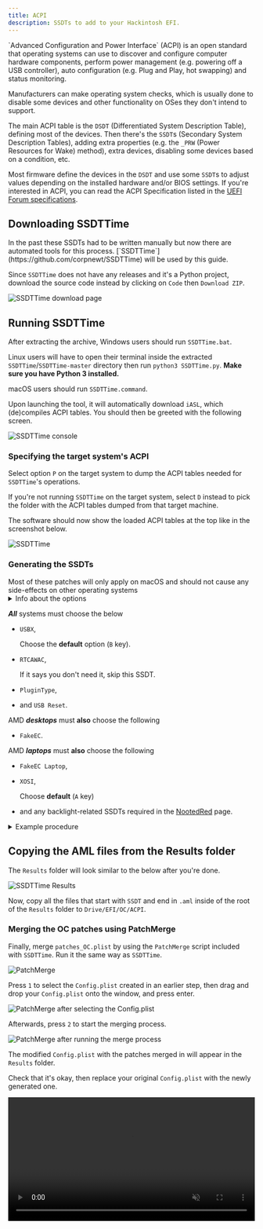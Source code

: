 ```yaml
---
title: ACPI
description: SSDTs to add to your Hackintosh EFI.
---
```



<Aside type="tip">
`Advanced Configuration and Power Interface` (ACPI) is an open standard that operating systems can use to discover and configure computer hardware components, perform power management (e.g. powering off a USB controller), auto configuration (e.g. Plug and Play, hot swapping) and status monitoring.

Manufacturers can make operating system checks, which is usually done to disable some devices and other functionality on OSes they don't intend to support.

The main ACPI table is the `DSDT` (Differentiated System Description Table), defining most of the devices. Then there's the `SSDT`s (Secondary System Description Tables), adding extra properties (e.g. the `_PRW` (Power Resources for Wake) method), extra devices, disabling some devices based on a condition, etc.

Most firmware define the devices in the `DSDT` and use some `SSDT`s to adjust values depending on the installed hardware and/or BIOS settings. If you're interested in ACPI, you can read the ACPI Specification listed in the [UEFI Forum specifications](https://uefi.org/specifications).

</Aside>

## Downloading SSDTTime

<Aside type="note" title="Did you know?">
In the past these SSDTs had to be written manually but now there are automated tools for this process. [`SSDTTime`](https://github.com/corpnewt/SSDTTime) will be used by this guide.
</Aside>

Since `SSDTTime` does not have any releases and it's a Python project, download the source code instead by clicking on `Code` then `Download ZIP`.

![SSDTTime download page](~/assets/SSDTTimeDownload.png)

## Running SSDTTime

After extracting the archive, Windows users should run `SSDTTime.bat`.

Linux users will have to open their terminal inside the extracted `SSDTTime`/`SSDTTime-master` directory then run `python3 SSDTTime.py`. **Make sure you have Python 3 installed.**

macOS users should run `SSDTTime.command`.

Upon launching the tool, it will automatically download `iASL`, which (de)compiles ACPI tables. You should then be greeted with the following screen.

![SSDTTime console](~/assets/SSDTTimeConsole.png)

### Specifying the target system's ACPI

Select option `P` on the target system to dump the ACPI tables needed for `SSDTTime`'s operations.

If you're not running `SSDTTime` on the target system, select `D` instead to pick the folder with the ACPI tables dumped from that target machine.

The software should now show the loaded ACPI tables at the top like in the screenshot below.

![SSDTTime](~/assets/SSDTTimeConsole_ACPILoaded.png)

### Generating the SSDTs

<Aside type="note">
Most of these patches will only apply on macOS and should not cause any side-effects on other operating systems
</Aside>

<details>
<summary>Info about the options</summary>

At the time of writing, there are 12 options available

- `FixHPET`

  Fixes `IRQ` (Interrupt Request) conflicts in the ACPI tables. These conflicts can cause some hardware like sound to not work properly.

  <Aside type="danger">
  Do not use this option on AMD, as it may cause more harm than good (trackpad not working, etc).
  </Aside>

- `FakeEC`

  Creates a fake Embedded Controller device for macOS to work properly **and** disables the original EC.

- `FakeEC Laptop`

  Creates a fake Embedded Controller device for macOS to work properly, but **does not** disable the original EC, because laptops need it for battery status, FN keys, etc.

- `USBX`

  Creates an USBX device which contains USB power properties necessary for proper functionality. This also requires a valid EC device.

- `PluginType`

  Sets the `plugin-type` property to `1` on the first CPU core, enabling `X86PlatformPlugin`, which allows for CPU and GPU power management (support varies).
  It also redefines the processors with `Processor` objects instead of `Device` objects if required, since macOS doesn't support the newer standard.

- `PMC`

  Defines the `PMCR` device on systems that don't have it to allow native `NVRAM` support.

- `RTCAWAC`

  Disables the new `AWAC` (Alarm Wake ACPI Clock) and enables the `RTC` (Real-Time Clock) instead.

- `USB Reset`

  Disables the `RHUB` devices in ACPI for all USB controllers to allow macOS to enumerate USB ports properly on borked ACPI systems.

- `PCI Bridge`

  Defines the PCI bridges for a device path specified as some devices might not have their PCI bridges defined which will make OpenCore unable to inject properties using the `DeviceProperties` key in the configuration.

- `PNLF`

  Creates a fake `PNLF` device with an user-selectable `_UID` (basically the profile it uses) to allow for native brightness control on laptops.

  <Aside type="danger">
  At a first glance it may appear as if it supports AMD laptops, but it is not the same as the one in the [NootedRed](/en/applehax/nootedred) page.
  Use the one in the aforementioned page instead.
  </Aside>

- `XOSI`

  Spoofs the operating system to Windows, allowing any peripherals locked behind non-macOS to be active on macOS.

- `Fix DMAR`

  Removes Reserved Memory Regions from the `DMAR` table. It is required to get some devices like Intel I225-based ethernet controllers on Intel systems.

  <Aside type="danger">
  If you are already using macOS 12.2.1 and below and an Intel I225-based ethernet controller, you will need to remove `e1000=0` or `dk.e1000=0` from your boot args after doing this.
  </Aside>

</details>

**_All_** systems must choose the below

- `USBX`,

  Choose the **default** option (`B` key).

- `RTCAWAC`,

  If it says you don't need it, skip this SSDT.

- `PluginType`,
- and `USB Reset`.

AMD **_desktops_** must **also** choose the following

- `FakeEC`.

AMD **_laptops_** must **also** choose the following

- `FakeEC Laptop`,
- `XOSI`,

  Choose **default** (`A` key)

- and any backlight-related SSDTs required in the [NootedRed](/en/applehax/nootedred) page.

<details>
<summary>Example procedure</summary>
Based on an ASRock B550m Phantom.

![SSDTTime FakeEC Result](~/assets/SSDTTime_FakeEC_Result.png)
![SSDTTime USBX Prompt](~/assets/SSDTTime_USBX_Prompt.png)
![SSDTTime USBX Result](~/assets/SSDTTime_USBX_Result.png)
![SSDTTime PluginType Result](~/assets/SSDTTime_PluginType_Result.png)
![SSDTTime RTCAWAC Result](~/assets/SSDTTime_RTCAWAC_Result.png)
![SSDTTime USB Reset Result](~/assets/SSDTTime_USBReset_Result.png)
![SSDTTime XOSI Prompt](~/assets/SSDTTime_XOSI_Prompt.png)
![SSDTTime XOSI Result](~/assets/SSDTTime_XOSI_Result.png)

</details>

## Copying the AML files from the Results folder

The `Results` folder will look similar to the below after you're done.

![SSDTTime Results](~/assets/SSDTTimeResults.png)

Now, copy all the files that start with `SSDT` and end in `.aml` inside of the root of the `Results` folder to `Drive/EFI/OC/ACPI`.

### Merging the OC patches using PatchMerge

Finally, merge `patches_OC.plist` by using the `PatchMerge` script included with `SSDTTime`. Run it the same way as `SSDTTime`.

![PatchMerge](~/assets/PatchMerge.png)

Press `1` to select the `Config.plist` created in an earlier step, then drag and drop your `Config.plist` onto the window, and press enter.

![PatchMerge after selecting the `Config.plist`](~/assets/PatchMerge_AfterSelect.png)

Afterwards, press `2` to start the merging process.

![PatchMerge after running the merge process](~/assets/PatchMerge_Result.png)

The modified `Config.plist` with the patches merged in will appear in the `Results` folder.

Check that it's okay, then replace your original `Config.plist` with the newly generated one.

<video width="100%" controls muted autoplay loop preload="auto" width="100%">
  <source src="/en/PatchMerge_ReplaceConfig.mp4" type="video/mp4" />
</video>
